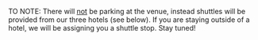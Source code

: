 TO NOTE: There will <u>not</u> be parking at the venue, instead  shuttles will be provided from our three hotels (see below). If you are staying outside of a hotel, we will be assigning you a shuttle stop. Stay tuned!